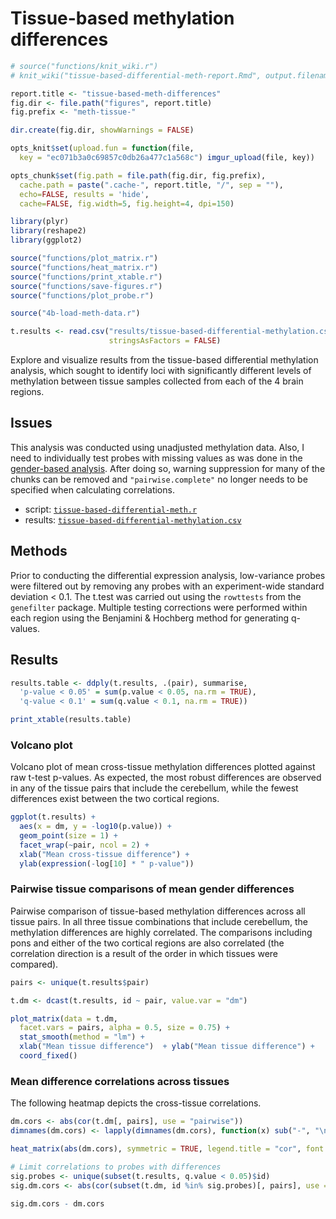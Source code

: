 # Tissue-based methylation differences

```r
# source("functions/knit_wiki.r")
# knit_wiki("tissue-based-differential-meth-report.Rmd", output.filename = "Cross-tissue methylation differences")

report.title <- "tissue-based-meth-differences"
fig.dir <- file.path("figures", report.title)
fig.prefix <- "meth-tissue-"

dir.create(fig.dir, showWarnings = FALSE)

opts_knit$set(upload.fun = function(file, 
  key = "ec071b3a0c69857c0db26a477c1a568c") imgur_upload(file, key))

opts_chunk$set(fig.path = file.path(fig.dir, fig.prefix),
  cache.path = paste(".cache-", report.title, "/", sep = ""),
  echo=FALSE, results = 'hide',
  cache=FALSE, fig.width=5, fig.height=4, dpi=150)


```

```r
library(plyr)
library(reshape2)
library(ggplot2)

source("functions/plot_matrix.r")
source("functions/heat_matrix.r")
source("functions/print_xtable.r")
source("functions/save-figures.r")
source("functions/plot_probe.r")
```

```r
source("4b-load-meth-data.r")

t.results <- read.csv("results/tissue-based-differential-methylation.csv",
                      stringsAsFactors = FALSE)
```

Explore and visualize results from the tissue-based differential methylation analysis, which sought to identify loci with significantly different levels of methylation between tissue samples collected from each of the 4 brain regions.

## Issues
This analysis was conducted using unadjusted methylation data. Also, I need to individually test probes with missing values as was done in the [gender-based analysis](https://github.com/aaronwolen/gibbs-brain-project/blob/master/gender-based-differential-meth.r). After doing so, warning suppression for many of the chunks can be removed and `"pairwise.complete"` no longer needs to be specified when calculating correlations. 

* script: [`tissue-based-differential-meth.r`](https://github.com/aaronwolen/gibbs-brain-project/blob/master/tissue-based-differential-meth.r)
* results: [`tissue-based-differential-methylation.csv`](https://github.com/aaronwolen/gibbs-brain-project/blob/master/results/tissue-based-differential-methylation.csv)

## Methods
Prior to conducting the differential expression analysis, low-variance probes were filtered out by removing any probes with an experiment-wide standard deviation < 0.1. The t.test was carried out using the `rowttests` from the `genefilter` package. Multiple testing corrections were performed within each region using the Benjamini & Hochberg method for generating q-values.

## Results

```r
results.table <- ddply(t.results, .(pair), summarise, 
  'p-value < 0.05' = sum(p.value < 0.05, na.rm = TRUE),
  'q-value < 0.1' = sum(q.value < 0.1, na.rm = TRUE))

print_xtable(results.table)
```

### Volcano plot
Volcano plot of mean cross-tissue methylation differences plotted against raw t-test p-values. As expected, the most robust differences are observed in any of the tissue pairs that include the cerebellum, while the fewest differences exist between the two cortical regions. 

```r
ggplot(t.results) +
  aes(x = dm, y = -log10(p.value)) +
  geom_point(size = 1) +
  facet_wrap(~pair, ncol = 2) +
  xlab("Mean cross-tissue difference") + 
  ylab(expression(-log[10] * " p-value"))
```


### Pairwise tissue comparisons of mean gender differences
Pairwise comparison of tissue-based methylation differences across all tissue pairs. In all three tissue combinations that include cerebellum, the methylation differences are highly correlated. The comparisons including pons and either of the two cortical regions are also correlated (the correlation direction is a result of the order in which tissues were compared). 

```r
pairs <- unique(t.results$pair)

t.dm <- dcast(t.results, id ~ pair, value.var = "dm")

plot_matrix(data = t.dm, 
  facet.vars = pairs, alpha = 0.5, size = 0.75) + 
  stat_smooth(method = "lm") + 
  xlab("Mean tissue difference")  + ylab("Mean tissue difference") +
  coord_fixed()
```

### Mean difference correlations across tissues

The following heatmap depicts the cross-tissue correlations.

```r

dm.cors <- abs(cor(t.dm[, pairs], use = "pairwise"))
dimnames(dm.cors) <- lapply(dimnames(dm.cors), function(x) sub("-", "\n", x))

heat_matrix(abs(dm.cors), symmetric = TRUE, legend.title = "cor", font.size = 3)

# Limit correlations to probes with differences
sig.probes <- unique(subset(t.results, q.value < 0.05)$id)
sig.dm.cors <- abs(cor(subset(t.dm, id %in% sig.probes)[, pairs], use = "pairwise"))

sig.dm.cors - dm.cors
```
